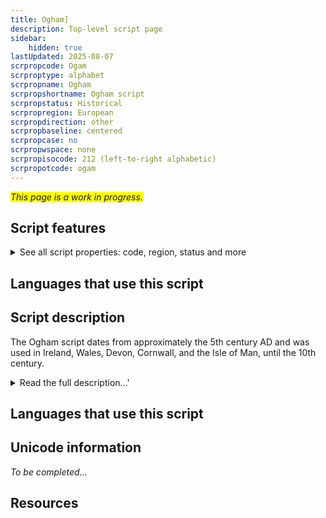 ```yaml
---
title: Ogham]
description: Top-level script page
sidebar:
    hidden: true
lastUpdated: 2025-08-07
scrpropcode: Ogam
scrproptype: alphabet
scrpropname: Ogham
scrpropshortname: Ogham script
scrpropstatus: Historical
scrpropregion: European
scrpropdirection: other
scrpropbaseline: centered
scrpropcase: no
scrpropwspace: none
scrpropisocode: 212 (left-to-right alphabetic)
scrpropotcode: ogam
---
```


<span style='background-color:yellow'>_This page is a work in progress._</span>


## Script features

<details>
<summary> See all script properties: code, region, status and more</summary>
<ScriptInfo />
</details>

## Languages that use this script

<WsList script='Ogam' wsMax='5' />

## Script description

The Ogham script dates from approximately the 5th century AD and was used in Ireland, Wales, Devon, Cornwall, and the Isle of Man, until the 10th century.

<details><summary>Read the full description...'</summary>_Not yet available._</details>

## Languages that use this script

<WsList script='Ogam' wsMax='5' />

## Unicode information

_To be completed..._

## Resources

<ScriptResources detailSummary='seemore' />


